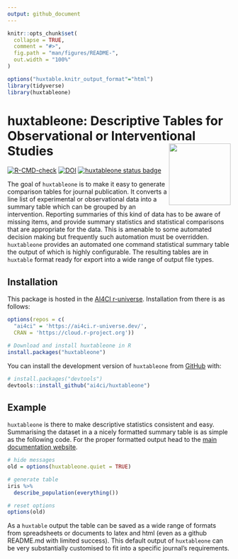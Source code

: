 ```yaml
---
output: github_document
---
```


<!-- README.md is generated from README.Rmd. Please edit that file -->

```r
knitr::opts_chunk$set(
  collapse = TRUE,
  comment = "#>",
  fig.path = "man/figures/README-",
  out.width = "100%"
)

options("huxtable.knitr_output_format"="html")
library(tidyverse)
library(huxtableone)
```


# huxtableone: Descriptive Tables for Observational or Interventional Studies  <a href='https://ai4ci.github.io/huxtableone/index.html'><img src='man/figures/logo.png' align="right" height="139" /></a>

<!-- badges: start -->
[![R-CMD-check](https://github.com/ai4ci/huxtableone/actions/workflows/R-CMD-check.yaml/badge.svg)](https://github.com/ai4ci/huxtableone/actions/workflows/R-CMD-check.yaml)
[![DOI](https://zenodo.org/badge/551386697.svg)](https://zenodo.org/badge/latestdoi/551386697)
[![huxtableone status badge](https://ai4ci.r-universe.dev/badges/huxtableone)](https://ai4ci.r-universe.dev)
<!-- badges: end -->

The goal of `huxtableone` is to make it easy to generate comparison tables for journal
publication. It converts a line list of experimental or observational data into
a summary table which can be grouped by an intervention. Reporting summaries of
this kind of data has to be aware of missing items, and provide summary statistics
and statistical comparisons that are appropriate for the data. This is amenable 
to some automated decision making but frequently such automation must be 
overridden. `huxtableone` provides an automated one command statistical summary
table the output of which is highly configurable. The resulting tables are 
in `huxtable` format ready for export into a wide range of output file types.

## Installation

This package is hosted in the
[AI4CI r-universe](https://https://ai4ci.r-universe.dev/).
Installation from there is as follows:

``` r
options(repos = c(
  "ai4ci" = 'https://ai4ci.r-universe.dev/',
  CRAN = 'https://cloud.r-project.org'))

# Download and install huxtableone in R
install.packages("huxtableone")
```

You can install the development version of `huxtableone` from 
[GitHub](https://github.com/ai4ci/huxtableone) with:

``` r
# install.packages("devtools")
devtools::install_github("ai4ci/huxtableone")
```

## Example

`huxtableone` is there to make descriptive statistics consistent and easy. 
Summarising the dataset in a a nicely formatted summary table is as simple as 
the following code. For the proper formatted output head to the 
[main documentation website](https://ai4ci.github.io/huxtableone/).

```r
# hide messages 
old = options(huxtableone.quiet = TRUE)

# generate table 
iris %>% 
  describe_population(everything()) 
```

```r
# reset options
options(old)
```

As a `huxtable` output the table can be saved as a wide range of formats from
spreadsheets or documents to latex and html (even as a github README.md with 
limited success). This default output of `huxtableone` can be very substantially 
customised to fit into a specific journal's requirements.
